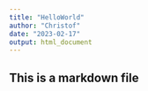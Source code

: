 ```yaml
---
title: "HelloWorld"
author: "Christof"
date: "2023-02-17"
output: html_document
---
```


## This is a markdown file

